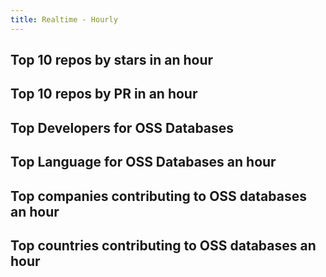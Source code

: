 ```yaml
---
title: Realtime - Hourly
---
```



## Top 10 repos by stars in an hour

<CommonChart repo='web_framework_repos' chart='rt' n={10} category='rt-top10-by-stars' categoryIndex='repo_name' valueIndex='num' formatSql={false} />


## Top 10 repos by PR in an hour

<CommonChart repo='web_framework_repos' chart='rt' n={10} category='rt-top10-by-prs' categoryIndex='repo_name' valueIndex='num' formatSql={false} />


## Top Developers for OSS Databases

<CommonChart repo='web_framework_repos' chart='rt' n={20} category='rt-top20-by-developers' categoryIndex='repo_name' valueIndex='num' formatSql={false} />



## Top Language for OSS Databases an hour

<CommonChart repo='web_framework_repos' chart='rt' n={5} category='rt-top5-languages' categoryIndex='language' valueIndex='num' formatSql={false} />


## Top companies contributing to OSS databases an hour


<CommonChart repo='web_framework_repos' chart='rt' n={20} category='rt-top20-companies' categoryIndex='company' valueIndex='num' formatSql={false} />


## Top countries contributing to OSS databases an hour

<CommonChart repo='web_framework_repos' chart='rt' n={20} category='rt-top20-countries' categoryIndex='country' valueIndex='num' formatSql={false} />
